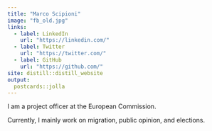 ```yaml
---
title: "Marco Scipioni"
image: "fb_old.jpg"
links:
  - label: LinkedIn
    url: "https://linkedin.com/"
  - label: Twitter
    url: "https://twitter.com/"
  - label: GitHub
    url: "https://github.com/"
site: distill::distill_website
output:
  postcards::jolla
---
```

 
I am a project officer at the European Commission.

Currently, I mainly work on migration, public opinion, and elections. 
